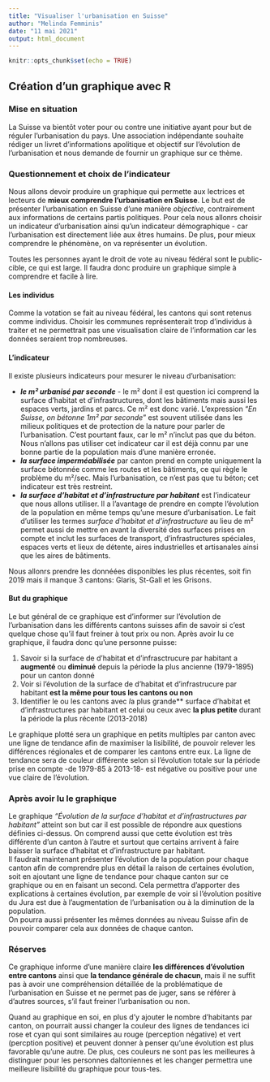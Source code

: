 ```yaml
---
title: "Visualiser l'urbanisation en Suisse"
author: "Melinda Femminis"
date: "11 mai 2021"
output: html_document
---
```


```r
knitr::opts_chunk$set(echo = TRUE)
```

## Création d'un graphique avec R

### Mise en situation
La Suisse va bientôt voter pour ou contre une initiative ayant pour but de réguler l'urbanisation du pays. Une association indépendante souhaite rédiger un livret d'informations apolitique et objectif sur l'évolution de l'urbanisation et nous demande de fournir un graphique sur ce thème. 

### Questionnement et choix de l'indicateur
Nous allons devoir produire un graphique qui permette aux lectrices et lecteurs de **mieux comprendre l'urbanisation en Suisse**. Le but est de présenter l'urbanisation en Suisse d'une manière *objective*, contrairement aux informations de certains partis politiques. Pour cela nous allonrs choisir un indicateur d'urbanisation ainsi qu'un indicateur démographique - car l'urbanisation est directement liée aux êtres humains. De plus, pour mieux comprendre le phénomène, on va représenter un évolution. 

Toutes les personnes ayant le droit de vote au niveau fédéral sont le public-cible, ce qui est large. Il faudra donc produire un graphique simple à comprendre et facile à lire. 

#### Les individus
Comme la votation se fait au niveau fédéral, les cantons qui sont retenus comme individus. Choisir les communes représenterait trop d'individus à traiter et ne permettrait pas une visualisation claire de l'information car les données seraient trop nombreuses.

#### L'indicateur
Il existe plusieurs indicateurs pour mesurer le niveau d'urbanisation:

- ***le m² urbanisé par seconde*** - le m² dont il est question ici comprend la surface d'habitat et d'infrastructures, dont les bâtiments mais aussi les espaces verts, jardins et parcs. Ce m² est donc varié. L'expression "*En Suisse, on bétonne 1m² par seconde*" est souvent utilisée dans les milieux politiques et de protection de la nature pour parler de l'urbanisation. C'est pourtant faux, car le m² n'inclut pas que du béton. Nous n'allons pas utiliser cet indicateur car il est déjà connu par une bonne partie de la population mais d'une manière erronée.
- ***la surface imperméabilisée*** par canton prend en compte uniquement la surface bétonnée comme les routes et les bâtiments, ce qui règle le problème du m²/sec. Mais l'urbanisation, ce n'est pas que tu béton; cet indicateur est très restreint. 
- ***la surface d'habitat et d'infrastructure par habitant*** est l'indicateur que nous allons utiliser. Il a l'avantage de prendre en compte l'évolution de la population en même temps qu'une mesure d'urbanisation. Le fait d'utiliser les termes *surface d'habitat et d'infrastructure* au lieu de m² permet aussi de mettre en avant la diversité des surfaces prises en compte et inclut les surfaces de transport, d'infrastructures spéciales, espaces verts et lieux de détente, aires industrielles et artisanales ainsi que les aires de bâtiments. 

Nous allonrs prendre les donnéées disponibles les plus récentes, soit fin 2019 mais il manque 3 cantons: Glaris, St-Gall et les Grisons.

#### But du graphique
Le but général de ce graphique est d'informer sur l'évolution de l'urbanisation dans les différents cantons suisses afin de savoir si c'est quelque chose qu'il faut freiner à tout prix ou non. Après avoir lu ce graphique, il faudra donc qu'une personne puisse:

1. Savoir si la surface de d'habitat et d'infrasctrucure par habitant a **augmenté** ou **diminué** depuis la période la plus ancienne (1979-1895) pour un canton donné
1. Voir si l'évolution de la surface de d'habitat et d'infrastrucure par habitant **est la même pour tous les cantons ou non**
1. Identifier le ou les cantons avec *l*a plus grande** surface d'habitat et d'infrastructures par habitant et celui ou ceux avec **la plus petite** durant la période la plus récente (2013-2018)

Le graphique plotté sera un graphique en petits multiples par canton avec une ligne de tendance afin de maximiser la lisibilité, de pouvoir relever les différences régionales et de comparer les cantons entre eux. La ligne de tendance sera de couleur différente selon si l'évolution totale sur la période prise en compte -de 1979-85 à 2013-18- est négative ou positive pour une vue claire de l'évolution.

### Après avoir lu le graphique

Le graphique *"Évolution de la surface d'habitat et d'infrastructures par habitant"* atteint son but car il est possible de répondre aux questions définies ci-dessus. On comprend aussi que cette évolution est très différente d'un canton à l'autre et surtout que certains arrivent à faire baisser la surface d'habitat et d'infrastructure par habitant.   
Il faudrait maintenant présenter l'évolution de la population pour chaque canton afin de comprendre plus en détail la raison de certaines évolution, soit en ajoutant une ligne de tendance pour chaque canton sur ce graphique ou en en faisant un second. Cela permettra d'apporter des explications à certaines évolution, par exemple de voir si l'évolution positive du Jura est due à l'augmentation de l'urbanisation ou à la diminution de la population.    
On pourra aussi présenter les mêmes données au niveau Suisse afin de pouvoir comparer cela aux données de chaque canton.

### Réserves

Ce graphique informe d'une manière claire **les différences d'évolution entre cantons** ainsi que **la tendance générale de chacun**, mais il ne suffit pas à avoir une compréhension détaillée de la problématique de l'urbanisation en Suisse et ne permet pas de juger, sans se référer à d'autres sources, s'il faut freiner l'urbanisation ou non.  

Quand au graphique en soi, en plus d'y ajouter le nombre d'habitants par canton, on pourrait aussi changer la couleur des lignes de tendances ici rose et cyan qui sont similaires au rouge (perception négative) et vert (percption positive) et peuvent donner à penser qu'une évolution est plus favorable qu'une autre. De plus, ces couleurs ne sont pas les meilleures à distinguer pour les personnes daltoniennes et les changer permettra une meilleure lisibilité du graphique pour tous-tes.
